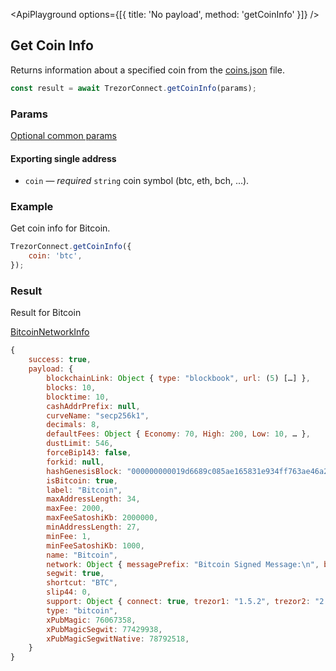 
<ApiPlayground options={[{ title: 'No payload', method: 'getCoinInfo' }]} />

## Get Coin Info

Returns information about a specified coin from the [coins.json](https://github.com/trezor/trezor-suite/blob/develop/packages/connect-common/files/coins.json) file.

```javascript
const result = await TrezorConnect.getCoinInfo(params);
```

### Params

[Optional common params](commonParams.md)

#### Exporting single address

-   `coin` — _required_ `string` coin symbol (btc, eth, bch, ...).

### Example

Get coin info for Bitcoin.

```javascript
TrezorConnect.getCoinInfo({
    coin: 'btc',
});
```

### Result

Result for Bitcoin

[BitcoinNetworkInfo](https://github.com/trezor/trezor-suite/blob/develop/packages/connect/src/types/coinInfo.ts)

```javascript
{
    success: true,
    payload: {
        blockchainLink: Object { type: "blockbook", url: (5) […] },
        blocks: 10,
        blocktime: 10,
        cashAddrPrefix: null,
        curveName: "secp256k1",
        decimals: 8,
        defaultFees: Object { Economy: 70, High: 200, Low: 10, … },
        dustLimit: 546,
        forceBip143: false,
        forkid: null,
        hashGenesisBlock: "000000000019d6689c085ae165831e934ff763ae46a2a6c172b3f1b60a8ce26f",
        isBitcoin: true,
        label: "Bitcoin",
        maxAddressLength: 34,
        maxFee: 2000,
        maxFeeSatoshiKb: 2000000,
        minAddressLength: 27,
        minFee: 1,
        minFeeSatoshiKb: 1000,
        name: "Bitcoin",
        network: Object { messagePrefix: "Bitcoin Signed Message:\n", bech32: "bc", pubKeyHash: 0, … },
        segwit: true,
        shortcut: "BTC",
        slip44: 0,
        support: Object { connect: true, trezor1: "1.5.2", trezor2: "2.0.5", … },
        type: "bitcoin",
        xPubMagic: 76067358,
        xPubMagicSegwit: 77429938,
        xPubMagicSegwitNative: 78792518,
    }
}
```
